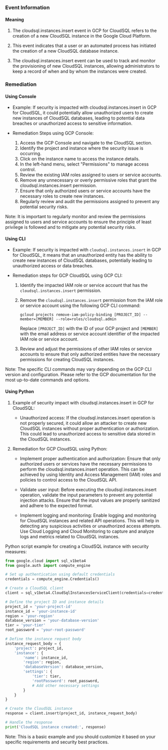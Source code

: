 
### Event Information

#### Meaning

1. The cloudsql.instances.insert event in GCP for CloudSQL refers to the creation of a new CloudSQL instance in the Google Cloud Platform.

2. This event indicates that a user or an automated process has initiated the creation of a new CloudSQL database instance.

3. The cloudsql.instances.insert event can be used to track and monitor the provisioning of new CloudSQL instances, allowing administrators to keep a record of when and by whom the instances were created.

### Remediation

#### Using Console

- Example: If security is impacted with cloudsql.instances.insert in GCP for CloudSQL, it could potentially allow unauthorized users to create new instances of CloudSQL databases, leading to potential data breaches or unauthorized access to sensitive information.

- Remediation Steps using GCP Console:
  1. Access the GCP Console and navigate to the CloudSQL section.
  2. Identify the project and instance where the security issue is occurring.
  3. Click on the instance name to access the instance details.
  4. In the left-hand menu, select "Permissions" to manage access control.
  5. Review the existing IAM roles assigned to users or service accounts.
  6. Remove any unnecessary or overly permissive roles that grant the cloudsql.instances.insert permission.
  7. Ensure that only authorized users or service accounts have the necessary roles to create new instances.
  8. Regularly review and audit the permissions assigned to prevent any potential security risks.

Note: It is important to regularly monitor and review the permissions assigned to users and service accounts to ensure the principle of least privilege is followed and to mitigate any potential security risks.

#### Using CLI

- Example: If security is impacted with `cloudsql.instances.insert` in GCP for CloudSQL, it means that an unauthorized entity has the ability to create new instances of CloudSQL databases, potentially leading to unauthorized access or data breaches.

- Remediation steps for GCP CloudSQL using GCP CLI:
  1. Identify the impacted IAM role or service account that has the `cloudsql.instances.insert` permission.
  2. Remove the `cloudsql.instances.insert` permission from the IAM role or service account using the following GCP CLI command:
     ```
     gcloud projects remove-iam-policy-binding [PROJECT_ID] --member=[MEMBER] --role=roles/cloudsql.admin
     ```
     Replace `[PROJECT_ID]` with the ID of your GCP project and `[MEMBER]` with the email address or service account identifier of the impacted IAM role or service account.

  3. Review and adjust the permissions of other IAM roles or service accounts to ensure that only authorized entities have the necessary permissions for creating CloudSQL instances.

Note: The specific CLI commands may vary depending on the GCP CLI version and configuration. Please refer to the GCP documentation for the most up-to-date commands and options.

#### Using Python

1. Example of security impact with cloudsql.instances.insert in GCP for CloudSQL:
   - Unauthorized access: If the cloudsql.instances.insert operation is not properly secured, it could allow an attacker to create new CloudSQL instances without proper authentication or authorization. This could lead to unauthorized access to sensitive data stored in the CloudSQL instances.

2. Remediation for GCP CloudSQL using Python:
   - Implement proper authentication and authorization: Ensure that only authorized users or services have the necessary permissions to perform the cloudsql.instances.insert operation. This can be achieved by using Identity and Access Management (IAM) roles and policies to control access to the CloudSQL API.

   - Validate user input: Before executing the cloudsql.instances.insert operation, validate the input parameters to prevent any potential injection attacks. Ensure that the input values are properly sanitized and adhere to the expected format.

   - Implement logging and monitoring: Enable logging and monitoring for CloudSQL instances and related API operations. This will help in detecting any suspicious activities or unauthorized access attempts. Use Cloud Logging and Cloud Monitoring to capture and analyze logs and metrics related to CloudSQL instances.

Python script example for creating a CloudSQL instance with security measures:

```python
from google.cloud import sql_v1beta4
from google.auth import compute_engine

# Set up authentication using default credentials
credentials = compute_engine.Credentials()

# Create a CloudSQL client
client = sql_v1beta4.CloudSqlInstancesServiceClient(credentials=credentials)

# Define the project ID and instance details
project_id = 'your-project-id'
instance_id = 'your-instance-id'
region = 'your-region'
database_version = 'your-database-version'
tier = 'your-tier'
root_password = 'your-root-password'

# Define the instance request body
instance_request_body = {
    'project': project_id,
    'instance': {
        'name': instance_id,
        'region': region,
        'databaseVersion': database_version,
        'settings': {
            'tier': tier,
            'rootPassword': root_password,
            # Add other necessary settings
        }
    }
}

# Create the CloudSQL instance
response = client.insert(project_id, instance_request_body)

# Handle the response
print('CloudSQL instance created:', response)
```

Note: This is a basic example and you should customize it based on your specific requirements and security best practices.

